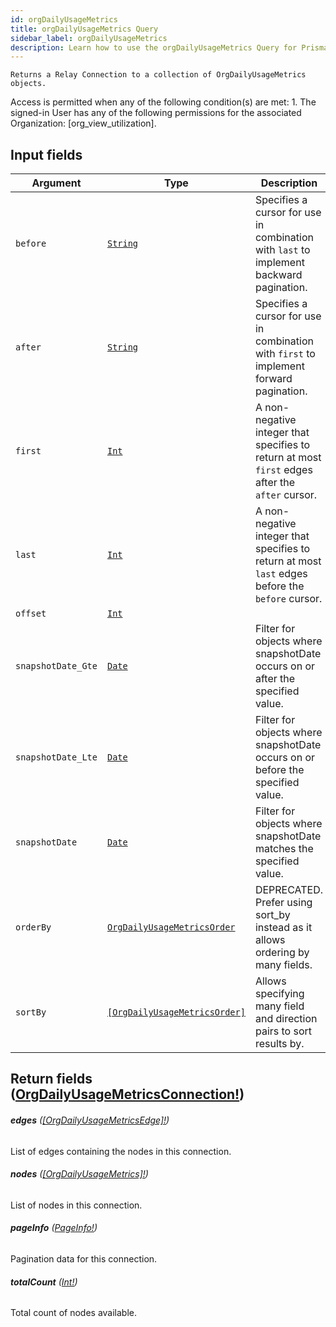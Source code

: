 ```yaml
---
id: orgDailyUsageMetrics
title: orgDailyUsageMetrics Query
sidebar_label: orgDailyUsageMetrics
description: Learn how to use the orgDailyUsageMetrics Query for Prismatic's API.
---
```


    Returns a Relay Connection to a collection of OrgDailyUsageMetrics objects.

Access is permitted when any of the following condition(s) are met: 1. The signed-in User has any of the following permissions for the associated Organization: [org_view_utilization].

## Input fields

| Argument           | Type                                                                                   | Description                                                                                      |
| ------------------ | -------------------------------------------------------------------------------------- | ------------------------------------------------------------------------------------------------ |
| `before`           | [`String`](api/schema/scalar/String.mdx)                                               | Specifies a cursor for use in combination with `last` to implement backward pagination.          |
| `after`            | [`String`](api/schema/scalar/String.mdx)                                               | Specifies a cursor for use in combination with `first` to implement forward pagination.          |
| `first`            | [`Int`](api/schema/scalar/Int.mdx)                                                     | A non-negative integer that specifies to return at most `first` edges after the `after` cursor.  |
| `last`             | [`Int`](api/schema/scalar/Int.mdx)                                                     | A non-negative integer that specifies to return at most `last` edges before the `before` cursor. |
| `offset`           | [`Int`](api/schema/scalar/Int.mdx)                                                     |                                                                                                  |
| `snapshotDate_Gte` | [`Date`](api/schema/scalar/Date.mdx)                                                   | Filter for objects where snapshotDate occurs on or after the specified value.                    |
| `snapshotDate_Lte` | [`Date`](api/schema/scalar/Date.mdx)                                                   | Filter for objects where snapshotDate occurs on or before the specified value.                   |
| `snapshotDate`     | [`Date`](api/schema/scalar/Date.mdx)                                                   | Filter for objects where snapshotDate matches the specified value.                               |
| `orderBy`          | [`OrgDailyUsageMetricsOrder`](api/schema/input_object/OrgDailyUsageMetricsOrder.mdx)   | DEPRECATED. Prefer using sort_by instead as it allows ordering by many fields.                   |
| `sortBy`           | [`[OrgDailyUsageMetricsOrder]`](api/schema/input_object/OrgDailyUsageMetricsOrder.mdx) | Allows specifying many field and direction pairs to sort results by.                             |

## Return fields ([OrgDailyUsageMetricsConnection!](api/schema/object/OrgDailyUsageMetricsConnection.mdx))

###### <b>edges</b> ([[OrgDailyUsageMetricsEdge]!](api/schema/object/OrgDailyUsageMetricsEdge.mdx))

List of edges containing the nodes in this connection.

###### <b>nodes</b> ([[OrgDailyUsageMetrics]!](api/schema/object/OrgDailyUsageMetrics.mdx))

List of nodes in this connection.

###### <b>pageInfo</b> ([PageInfo!](api/schema/object/PageInfo.mdx))

Pagination data for this connection.

###### <b>totalCount</b> ([Int!](api/schema/scalar/Int.mdx))

Total count of nodes available.
